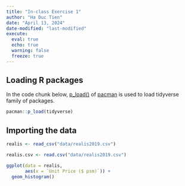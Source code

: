 ```yaml
---
title: "In-class Exercise 1"
author: "Ha Duc Tien"
date: "April 13, 2024"
date-modified: "last-modified"
execute: 
  eval: true
  echo: true
  warning: false
  freeze: true
---
```


 
## Loading R packages

In the code chunk below, [p_load()](https://www.rdocumentation.org/packages/pacman/versions/0.5.1/topics/p_load) of [pacman](https://trinker.github.io/pacman/vignettes/Introduction_to_pacman.html) is used to load tidyverse family of packages.

```r
pacman::p_load(tidyverse)
```

## Importing the data

```r
realis <- read_csv("data/realis2019.csv")
```

```r
realis.csv <- read.csv("data/realis2019.csv")
```

```r
ggplot(data = realis,
       aes(x = `Unit Price ($ psm)`)) +
  geom_histogram()
```
